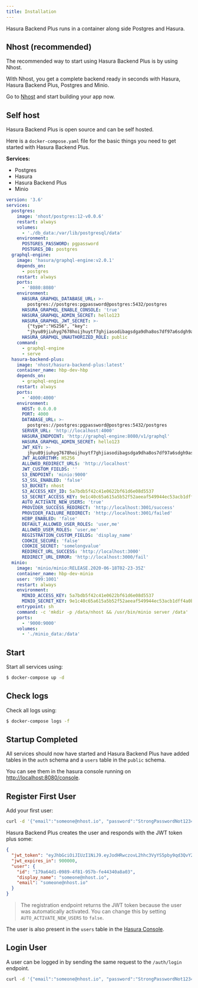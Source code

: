 ```yaml
---
title: Installation
---
```


Hasura Backend Plus runs in a container along side Postgres and Hasura.

## Nhost (recommended)

The recommended way to start using Hasura Backend Plus is by using Nhost.

With Nhost, you get a complete backend ready in seconds with Hasura, Hasura Backend Plus, Postgres and Minio.

Go to [Nhost](https://nhost.io) and start building your app now.

## Self host

Hasura Backend Plus is open source and can be self hosted.

Here is a `docker-compose.yaml` file for the basic things you need to get started with Hasura Backend Plus.

**Services:**

- Postgres
- Hasura
- Hasura Backend Plus
- Minio

```yaml title="docker-compose.yaml"
version: '3.6'
services:
  postgres:
    image: 'nhost/postgres:12-v0.0.6'
    restart: always
    volumes:
      - './db_data:/var/lib/postgresql/data'
    environment:
      POSTGRES_PASSWORD: pgpassword
      POSTGRES_DB: postgres
  graphql-engine:
    image: 'hasura/graphql-engine:v2.0.1'
    depends_on:
      - postgres
    restart: always
    ports:
      - '8080:8080'
    environment:
      HASURA_GRAPHQL_DATABASE_URL: >-
        postgres://postgres:pgpassword@postgres:5432/postgres
      HASURA_GRAPHQL_ENABLE_CONSOLE: 'true'
      HASURA_GRAPHQL_ADMIN_SECRET: hello123
      HASURA_GRAPHQL_JWT_SECRET: >-
        {"type":"HS256", "key":
        "jhyu89jiuhyg7678hoijhuytf7ghjiasodibagsdga9dha8os7df97a6sdgh9asudgo7f7g8h1uuoyafsod8pgasipdg8aps9dhaiaisydg8agsd87gasd9oihasd87gas78d"}
      HASURA_GRAPHQL_UNAUTHORIZED_ROLE: public
    command:
      - graphql-engine
      - serve
  hasura-backend-plus:
    image: 'nhost/hasura-backend-plus:latest'
    container_name: hbp-dev-hbp
    depends_on:
      - graphql-engine
    restart: always
    ports:
      - '4000:4000'
    environment:
      HOST: 0.0.0.0
      PORT: 4000
      DATABASE_URL: >-
        postgres://postgres:pgpassword@postgres:5432/postgres
      SERVER_URL: 'http://localhost:4000'
      HASURA_ENDPOINT: 'http://graphql-engine:8080/v1/graphql'
      HASURA_GRAPHQL_ADMIN_SECRET: hello123
      JWT_KEY: >-
        jhyu89jiuhyg7678hoijhuytf7ghjiasodibagsdga9dha8os7df97a6sdgh9asudgo7f7g8h1uuoyafsod8pgasipdg8aps9dhaiaisydg8agsd87gasd9oihasd87gas78d
      JWT_ALGORITHM: HS256
      ALLOWED_REDIRECT_URLS: 'http://localhost'
      JWT_CUSTOM_FIELDS: ''
      S3_ENDPOINT: 'minio:9000'
      S3_SSL_ENABLED: 'false'
      S3_BUCKET: nhost
      S3_ACCESS_KEY_ID: 5a7bdb5f42c41e0622bf61d6e08d5537
      S3_SECRET_ACCESS_KEY: 9e1c40c65a615a5b52f52aeeaf549944ec53acb1dff4a0bf01fb58e969f915c8
      AUTO_ACTIVATE_NEW_USERS: 'true'
      PROVIDER_SUCCESS_REDIRECT: 'http://localhost:3001/success'
      PROVIDER_FAILURE_REDIRECT: 'http://localhost:3001/failed'
      HIBP_ENABLED: 'false'
      DEFAULT_ALLOWED_USER_ROLES: 'user,me'
      ALLOWED_USER_ROLES: 'user,me'
      REGISTRATION_CUSTOM_FIELDS: 'display_name'
      COOKIE_SECURE: 'false'
      COOKIE_SECRET: 'somelongvalue'
      REDIRECT_URL_SUCCESS: 'http://localhost:3000'
      REDIRECT_URL_ERROR: 'http://localhost:3000/fail'
  minio:
    image: 'minio/minio:RELEASE.2020-06-18T02-23-35Z'
    container_name: hbp-dev-minio
    user: '999:1001'
    restart: always
    environment:
      MINIO_ACCESS_KEY: 5a7bdb5f42c41e0622bf61d6e08d5537
      MINIO_SECRET_KEY: 9e1c40c65a615a5b52f52aeeaf549944ec53acb1dff4a0bf01fb58e969f915c8
    entrypoint: sh
    command: -c 'mkdir -p /data/nhost && /usr/bin/minio server /data'
    ports:
      - '9000:9000'
    volumes:
      - './minio_data:/data'
```

## Start

Start all services using:

```bash
$ docker-compose up -d
```

## Check logs

Check all logs using:

```bash
$ docker-compose logs -f
```

## Startup Completed

All services should now have started and Hasura Backend Plus have added tables in the `auth` schema and a `users` table in the `public` schema.

You can see them in the hasura console running on [http://localhost:8080/console](http://localhost:8080/console).

## Register First User

Add your first user:

```bash
curl -d '{"email":"someone@nhost.io", "password":"StrongPasswordNot1234"}' -H "Content-Type: application/json" -X POST http://localhost:4000/auth/register
```

Hasura Backend Plus creates the user and responds with the JWT token plus some:

```json
{
  "jwt_token": "eyJhbGciOiJIUzI1NiJ9.eyJodHRwczovL2hhc3VyYS5pby9qd3QvY2xhaW1zIjp7IngtaGFzdXJhLXVzZXItaWQiOiIxNzlhNjRkMS0wOTg5LTRmODEtOTU3Yi1mZTQ0MzQwYThhMDMiLCJ4LWhhc3VyYS1hbGxvd2VkLXJvbGVzIjpbInVzZXIiLCJtZSJdLCJ4LWhhc3VyYS1kZWZhdWx0LXJvbGUiOiJ1c2VyIn0sInN1YiI6IjE3OWE2NGQxLTA5ODktNGY4MS05NTdiLWZlNDQzNDBhOGEwMyIsImlzcyI6Im5ob3N0IiwiaWF0IjoxNjI2MzY1NDU1LCJleHAiOjE2MjYzNjYzNTV9.KN3Y7IzeWMoMAI6GxIbW0vI6CNL2SSjaH9IN0dD4058",
  "jwt_expires_in": 900000,
  "user": {
    "id": "179a64d1-0989-4f81-957b-fe44340a8a03",
    "display_name": "someone@nhost.io",
    "email": "someone@nhost.io"
  }
}
```

> The registration endpoint returns the JWT token because the user was automatically activated. You can change this by setting `AUTO_ACTIVATE_NEW_USERS` to `false`.

The user is also present in the `users` table in the [Hasura Console](http://localhost:8080/console/data/default/schema/public/tables/users/browse).

## Login User

A user can be logged in by sending the same request to the `/auth/login` endpoint.

```bash
curl -d '{"email":"someone@nhost.io", "password":"StrongPasswordNot1234"}' -H "Content-Type: application/json" -X POST http://localhost:4000/auth/login
```
